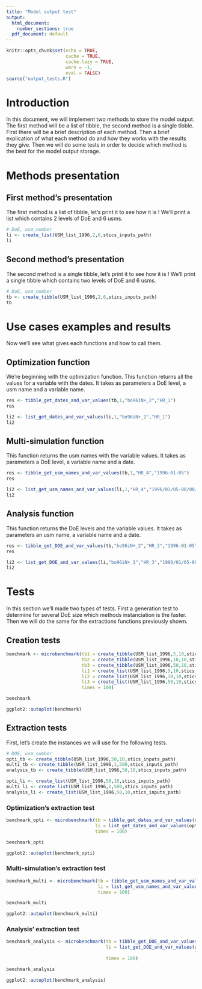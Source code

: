 ```yaml
---
title: "Model output test"
output:
  html_document:
    number_sections: true
  pdf_document: default
---
```


```r
knitr::opts_chunk$set(echo = TRUE,
                      cache = TRUE,
                      cache.lazy = TRUE,
                      warn = -1,
                      eval = FALSE)
source("output_tests.R")
```


# Introduction

In this document, we will implement two methods to store the model output. The first method will be a list of tibble, the second method is a single tibble.
First there will be a brief description of each method. Then a brief explication of what each method do and how they works with the results they give.
Then we will do some tests in order to decide which method is the best for the model output storage.

# Methods presentation

## First method's presentation

The first method is a list of tibble, let's print it to see how it is !
We'll print a list which contains 2 levels of DoE and 6 usms.

```r
# DoE, usm_number
li <- create_list(USM_list_1996,2,6,stics_inputs_path)
li
```

## Second method's presentation

The second method is a single tibble, let's print it to see how it is !
We'll print a single tibble which contains two levels of DoE and 6 usms.

```r
# DoE, usm_number
tb <- create_tibble(USM_list_1996,2,6,stics_inputs_path)
tb
```

# Use cases examples and results

Now we'll see what gives each functions and how to call them.

## Optimization function

We're beginning with the optimization function.
This function returns all the values for a variable with the dates.
It takes as parameters a DoE level, a usm name and a variable name.

```r

res <- tibble_get_dates_and_var_values(tb,1,"bo96iN+_2","HR_1")
res

li2 <- list_get_dates_and_var_values(li,1,"bo96iN+_2","HR_1")
li2

```

## Multi-simulation function

This function returns the usm names with the variable values.
It takes as parameters a DoE level, a variable name and a date.

```r

res <- tibble_get_usm_names_and_var_values(tb,1,"HR_4","1996-01-05")
res

li2 <- list_get_usm_names_and_var_values(li,1,"HR_4","1996/01/05-00/00/00")
li2

```

## Analysis function

This function returns the DoE levels and the variable values.
It takes as parameters an usm name, a variable name and a date.

```r

res <- tibble_get_DOE_and_var_values(tb,"bo96iN+_2","HR_3","1996-01-05")
res

li2 <- list_get_DOE_and_var_values(li,"bo96iN+_1","HR_3","1996/01/05-00/00/00")
li2

```

# Tests

In this section we'll made two types of tests.
First a generation test to determine for several DoE size which methods instanciation is the faster.
Then we will do the same for the extractions functions previously shown.

## Creation tests

```r

benchmark <- microbenchmark(tb1 = create_tibble(USM_list_1996,5,10,stics_inputs_path),
                            tb2 = create_tibble(USM_list_1996,10,10,stics_inputs_path),
                            tb3 = create_tibble(USM_list_1996,50,10,stics_inputs_path),
                            li1 = create_list(USM_list_1996,5,10,stics_inputs_path),
                            li2 = create_list(USM_list_1996,10,10,stics_inputs_path),
                            li3 = create_list(USM_list_1996,50,10,stics_inputs_path),
                            times = 100)

benchmark

ggplot2::autoplot(benchmark)

```

## Extraction tests

First, let's create the instances we will use for the following tests.

```r
# DOE, usm_number
opti_tb <- create_tibble(USM_list_1996,50,10,stics_inputs_path)
multi_tb <- create_tibble(USM_list_1996,1,500,stics_inputs_path)
analysis_tb <- create_tibble(USM_list_1996,50,10,stics_inputs_path)

opti_li <- create_list(USM_list_1996,50,10,stics_inputs_path)
multi_li <- create_list(USM_list_1996,1,500,stics_inputs_path)
analysis_li <- create_list(USM_list_1996,50,10,stics_inputs_path)
```

### Optimization's extraction test

```r

benchmark_opti <- microbenchmark(tb = tibble_get_dates_and_var_values(opti_tb,1,"bo96iN+_2","HR_1"),
                                 li = list_get_dates_and_var_values(opti_li,1,"bo96iN+_2","HR_1"),
                                 times = 100)

benchmark_opti

ggplot2::autoplot(benchmark_opti)

```

### Multi-simulation's extraction test

```r

benchmark_multi <- microbenchmark(tb = tibble_get_usm_names_and_var_values(multi_tb,1,"HR_4","1996-01-05"),
                                  li = list_get_usm_names_and_var_values(multi_li,1,"HR_4","1996/01/05-00/00/00"),
                                  times = 100)

benchmark_multi

ggplot2::autoplot(benchmark_multi)

```

### Analysis' extraction test

```r

benchmark_analysis <- microbenchmark(tb = tibble_get_DOE_and_var_values(analysis_tb,"bo96iN+_2","HR_3","1996-01-05"),
                                     li = list_get_DOE_and_var_values(analysis_li,"bo96iN+_2","HR_3",
                                                                      "1996/01/05-00/00/00"),
                                     times = 100)

benchmark_analysis

ggplot2::autoplot(benchmark_analysis)

```